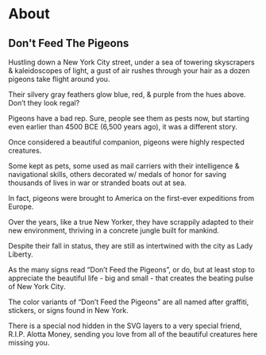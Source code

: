 # About

## Don't Feed The Pigeons

Hustling down a New York City street, under a sea of towering skyscrapers & kaleidoscopes of light, a gust of air rushes through your hair as a dozen pigeons take flight around you. 

Their silvery gray feathers glow blue, red, & purple from the hues above. Don’t they look regal?

Pigeons have a bad rep. Sure, people see them as pests now, but starting even earlier than 4500 BCE (6,500 years ago), it was a different story. 

Once considered a beautiful companion, pigeons were highly respected creatures.

Some kept as pets, some used as mail carriers with their intelligence & navigational skills, others decorated w/ medals of honor for saving thousands of lives in war or stranded boats out at sea. 

In fact, pigeons were brought to America on the first-ever expeditions from Europe.

Over the years, like a true New Yorker, they have scrappily adapted to their new environment, thriving in a concrete jungle built for mankind. 

Despite their fall in status, they are still as intertwined with the city as Lady Liberty.

As the many signs read “Don’t Feed the Pigeons”, or do, but at least stop to appreciate the beautiful life - big and small - that creates the beating pulse of New York City.

The color variants of “Don’t Feed the Pigeons” are all named after graffiti, stickers, or signs found in New York. 

There is a special nod hidden in the SVG layers to a very special friend, R.I.P. Alotta Money, sending you love from all of the beautiful creatures here missing you.
